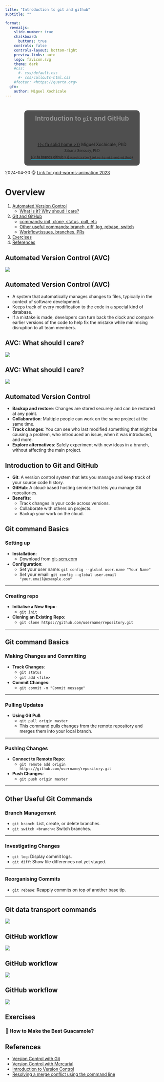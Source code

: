 ```yaml
---
title: "Introduction to git and github"
subtitle: ""

format:
  revealjs: 
    slide-number: true
    chalkboard: 
      buttons: true
    controls: false
    controls-layout: bottom-right
    preview-links: auto
    logo: favicon.svg
    theme: dark
    #css:
      #- css/default.css
      #- css/callouts-html.css
    #footer: <https://quarto.org>
  gfm:
    author: Miguel Xochicale
---
```


# {.title-slide .centeredslide background-iframe="https://saforem2.github.io/grid-worms-animation/" loading="lazy"}

::: {style="background-color: rgba(22,22,22,0.75); border-radius: 10px; text-align:center; padding: 0px; padding-left: 1.5em; padding-right: 1.5em; max-width: min-content; min-width: max-content; margin-left: auto; margin-right: auto; padding-top: 0.2em; padding-bottom: 0.2em; line-height: 1.5em!important;"}
<span style="color:#939393; font-size:1.5em; font-weight: bold;">Introduction to `git` and GitHub</span>  
<span style="color:#777777; font-size:1.2em; font-weight: bold;"></span>  
[<br>&nbsp;]{style="padding-bottom: 0.5rem;"}  
[{{< fa solid home >}}](http://mxochicale.github.io/) Miguel Xochicale, PhD     
[Zakaria Senousy, PhD]{.dim-text style="font-size:0.8em;"}  
[[[{{< fa brands github >}} `mxochicale/`](https://github.com/mxochicale/)]{style="border-bottom: 0.5px solid #00ccff;"}`{`[[`intro-to-git-and-github`](https://github.com/mxochicale/intro-to-git-and-github)]{style="border-bottom: 0.5px solid #00ccff;"}`}`]{style="font-size:0.8em;"}
:::

::: footer
[2024-04-20 @ [Link for grid-worms-animation 2023](https://github.com/saforem2/grid-worms-animation/)]{.dim-text style="text-align:left;'}
:::


# Overview

1. [Automated Version Control](#sec-avc)
    - [What is it? Why shoud I care?](#sec-avc-care)
2. [Git and GitHub](#sec-gg)
    - [commands: init, clone, status, pull, etc](#sec-su3)
    - [Other useful commands: branch, diff, log, rebase, switch](#sec-other-c)
    - [Workflow:issues, branches, PRs](#sec-gf)
4. [Exercises](#sec-gym)
3. [References](#sec-ref)

## Automated Version Control (AVC)
::: {#sec-avc}
![](figures/version-control-what-is-it.png)
:::

## Automated Version Control (AVC)
- A system that automatically manages changes to files, typically in the context of software development.
- Keeps track of every modification to the code in a special kind of database.
- If a mistake is made, developers can turn back the clock and compare earlier versions of the code to help fix the mistake while minimising disruption to all team members.

## AVC: What should I care?
::: {#sec-avc-care}
![](figures/version-control-what-should-i-care-A.png)
:::

## AVC: What should I care?
![](figures/version-control-what-should-i-care-B.png)

## Automated Version Control
  - **Backup and restore**: Changes are stored securely and can be restored at any point.
  - **Collaboration**: Multiple people can work on the same project at the same time.
  - **Track changes**: You can see who last modified something that might be causing a problem, who introduced an issue, when it was introduced, and more.
  - **Explore alternatives**: Safely experiment with new ideas in a branch, without affecting the main project.

## Introduction to Git and GitHub
::: {#sec-gg}
- **Git**: A version control system that lets you manage and keep track of your source code history.
- **GitHub**: A cloud-based hosting service that lets you manage Git repositories.
- **Benefits**:
  - Track changes in your code across versions.
  - Collaborate with others on projects.
  - Backup your work on the cloud.
:::


## Git command Basics

::: {.panel-tabset}

### Setting up

- **Installation**:
  - Download from [git-scm.com](https://git-scm.com/)
- **Configuration**:
  - Set your user name: `git config --global user.name "Your Name"`
  - Set your email: `git config --global user.email "your.email@example.com"`

---

### Creating repo
- **Initialise a New Repo**:
  - `git init`
- **Cloning an Existing Repo**:
  - `git clone https://github.com/username/repository.git`

---

:::


## Git command Basics

::: {.panel-tabset}

### Making Changes and Committing

- **Track Changes**:
  - `git status`
  - `git add <file>`
- **Commit Changes**:
  - `git commit -m "Commit message"`

---

### Pulling Updates

- **Using Git Pull**:
  - `git pull origin master`
  - This command pulls changes from the remote repository and merges them into your local branch.

---

### Pushing Changes

- **Connect to Remote Repo**:
  - `git remote add origin https://github.com/username/repository.git`
- **Push Changes**:
  - `git push origin master`

---

:::


## Other Useful Git Commands

::: {.panel-tabset}

### Branch Management
  - `git branch`: List, create, or delete branches.
  - `git switch <branch>`: Switch branches.

---

### Investigating Changes
  - `git log`: Display commit logs.
  - `git diff`: Show file differences not yet staged.

---

### Reorganising Commits
  - `git rebase`: Reapply commits on top of another base tip.

---
:::



## Git data transport commands
![](figures/git_data_transport_diagram.png)

## GitHub workflow
::: {#sec-gf}
![](figures/github-workflow.png)
:::

## GitHub workflow
::: {#sec-gb}
![](figures/github-branches.png)
:::

## GitHub workflow
::: {#sec-gb}
![](figures/github-concepts.png)
:::




## Exercises
### 🥑 How to Make the Best Guacamole?


## References
- [Version Control with Git](https://github-pages.ucl.ac.uk/git-novice/01-basics.html)
- [Version Control with Mercurial](https://swcarpentry.github.io/hg-novice/)
- [Introduction to Version Control](https://github.com/UCL/rsd-engineeringcourse/tree/main/ch00git)
- [Resolving a merge conflict using the command line](https://docs.github.com/en/pull-requests/collaborating-with-pull-requests/addressing-merge-conflicts/resolving-a-merge-conflict-using-the-command-line)




